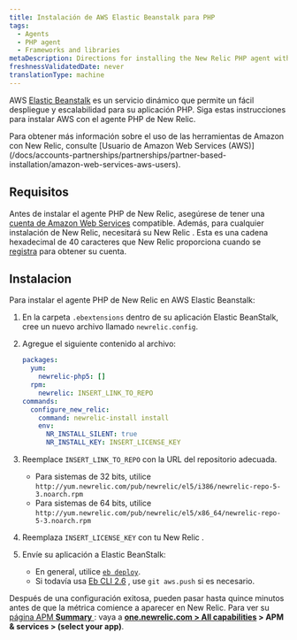 ```yaml
---
title: Instalación de AWS Elastic Beanstalk para PHP
tags:
  - Agents
  - PHP agent
  - Frameworks and libraries
metaDescription: Directions for installing the New Relic PHP agent with Elastic Beanstalk.
freshnessValidatedDate: never
translationType: machine
---
```


AWS [Elastic Beanstalk](https://aws.amazon.com/elasticbeanstalk) es un servicio dinámico que permite un fácil despliegue y escalabilidad para su aplicación PHP. Siga estas instrucciones para instalar AWS con el agente PHP de New Relic.

<Callout variant="tip">
  Para obtener más información sobre el uso de las herramientas de Amazon con New Relic, consulte [Usuario de Amazon Web Services (AWS)](/docs/accounts-partnerships/partnerships/partner-based-installation/amazon-web-services-aws-users).
</Callout>

## Requisitos

Antes de instalar el agente PHP de New Relic, asegúrese de tener una [cuenta de Amazon Web Services](http://aws.amazon.com/elasticbeanstalk/ "El enlace se abre en una ventana nueva.") compatible. Además, para cualquier instalación de New Relic, necesitará su New Relic <InlinePopover type="licenseKey"/>. Esta es una cadena hexadecimal de 40 caracteres que New Relic proporciona cuando se [registra](http://newrelic.com/signup "El enlace se abre en una ventana nueva.") para obtener su cuenta.

## Instalacion

Para instalar el agente PHP de New Relic en AWS Elastic Beanstalk:

1. En la carpeta `.ebextensions` dentro de su aplicación Elastic BeanStalk, cree un nuevo archivo llamado `newrelic.config`.

2. Agregue el siguiente contenido al archivo:

   ```yml
   packages:
     yum:
       newrelic-php5: []
     rpm:
       newrelic: INSERT_LINK_TO_REPO
   commands:
     configure_new_relic:
       command: newrelic-install install
       env:
         NR_INSTALL_SILENT: true
         NR_INSTALL_KEY: INSERT_LICENSE_KEY
   ```

3. Reemplace `INSERT_LINK_TO_REPO` con la URL del repositorio adecuada.

   * Para sistemas de 32 bits, utilice `http://yum.newrelic.com/pub/newrelic/el5/i386/newrelic-repo-5-3.noarch.rpm`
   * Para sistemas de 64 bits, utilice `http://yum.newrelic.com/pub/newrelic/el5/x86_64/newrelic-repo-5-3.noarch.rpm`

4. Reemplaza `INSERT_LICENSE_KEY` con tu New Relic <InlinePopover type="licenseKey"/>.

5. Envíe su aplicación a Elastic BeanStalk:

   * En general, utilice [`eb deploy`](http://docs.aws.amazon.com/elasticbeanstalk/latest/dg/eb3-deploy.html).
   * Si todavía usa [Eb CLI 2.6](http://docs.aws.amazon.com/elasticbeanstalk/latest/dg/eb-cli.html) , use `git aws.push` si es necesario.

Después de una configuración exitosa, pueden pasar hasta quince minutos antes de que la métrica comience a aparecer en New Relic. Para ver su [página APM <DNT>**Summary**</DNT> ](/docs/apm/applications-menu/monitoring/applications-overview-dashboard): vaya a <DNT>**[one.newrelic.com > All capabilities](https://one.newrelic.com/all-capabilities) > APM & services > (select your app)**</DNT>.
